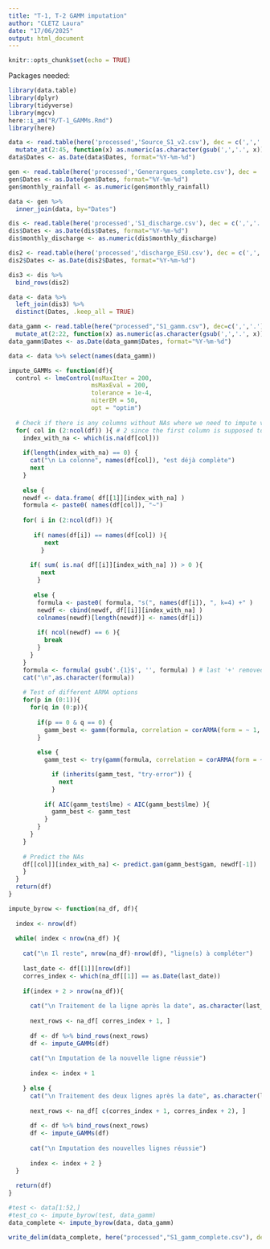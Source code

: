 ```yaml
---
title: "T-1, T-2 GAMM imputation"
author: "CLETZ Laura"
date: "17/06/2025"
output: html_document
---
```


```r
knitr::opts_chunk$set(echo = TRUE)
```

Packages needed:
```r
library(data.table)
library(dplyr)
library(tidyverse)
library(mgcv)
here::i_am("R/T-1_GAMMs.Rmd")
library(here)
```

```r
data <- read.table(here('processed','Source_S1_v2.csv'), dec = c(',','.') , sep = ";", header = TRUE) %>% 
  mutate_at(2:45, function(x) as.numeric(as.character(gsub(',','.', x))))
data$Dates <- as.Date(data$Dates, format="%Y-%m-%d")
```

```r
gen <- read.table(here('processed','Generargues_complete.csv'), dec = ',', sep = ";", header = TRUE) 
gen$Dates <- as.Date(gen$Dates, format="%Y-%m-%d")
gen$monthly_rainfall <- as.numeric(gen$monthly_rainfall)

data <- gen %>%
  inner_join(data, by="Dates")
```

```r
dis <- read.table(here('processed','S1_discharge.csv'), dec = c(',','.'), sep = ";", header = TRUE)
dis$Dates <- as.Date(dis$Dates, format="%Y-%m-%d")
dis$monthly_discharge <- as.numeric(dis$monthly_discharge)

dis2 <- read.table(here('processed','discharge_ESU.csv'), dec = c(',','.'), sep = ";", header = TRUE)
dis2$Dates <- as.Date(dis2$Dates, format="%Y-%m-%d")

dis3 <- dis %>%
  bind_rows(dis2)

data <- data %>%
  left_join(dis3) %>% 
  distinct(Dates, .keep_all = TRUE)
```
```r
data_gamm <- read.table(here("processed","S1_gamm.csv"), dec=c(',','.'), sep=';', header=T) %>% 
  mutate_at(2:22, function(x) as.numeric(as.character(gsub(',','.', x)))) #%>% 
data_gamm$Dates <- as.Date(data_gamm$Dates, format="%Y-%m-%d")

data <- data %>% select(names(data_gamm))
```

```r
impute_GAMMs <- function(df){
  control <- lmeControl(msMaxIter = 200, 
                       msMaxEval = 200,
                       tolerance = 1e-4,
                       niterEM = 50,
                       opt = "optim")
  
  # Check if there is any columns without NAs where we need to impute values
  for( col in (2:ncol(df)) ){ # 2 since the first column is supposed to be Dates
    index_with_na <- which(is.na(df[col]))
    
    if(length(index_with_na) == 0) {
      cat("\n La colonne", names(df[col]), "est déjà complète")
      next
    } 
    
    else {
    newdf <- data.frame( df[[1]][index_with_na] )
    formula <- paste0( names(df[col]), "~")
    
    for( i in (2:ncol(df)) ){
      
       if( names(df[i]) == names(df[col]) ){      
          next
         }
      
      if( sum( is.na( df[[i]][index_with_na] )) > 0 ){
         next
        }
      
       else {
        formula <- paste0( formula, "s(", names(df[i]), ", k=4) +" )
        newdf <- cbind(newdf, df[[i]][index_with_na] )
        colnames(newdf)[length(newdf)] <- names(df[i])
          
        if( ncol(newdf) == 6 ){
          break
        }
      }
    }
    formula <- formula( gsub('.{1}$', '', formula) ) # last '+' removed and conversion to class 'formula'
    cat("\n",as.character(formula))
    
    # Test of different ARMA options
    for(p in (0:1)){
      for(q in (0:p)){
        
        if(p == 0 & q == 0) {
          gamm_best <- gamm(formula, correlation = corARMA(form = ~ 1, p = 1), data = df, control = control)
        }
        
        else {
          gamm_test <- try(gamm(formula, correlation = corARMA(form = ~ 1, p = p, q = q), data = df, control = control), silent = TRUE)

            if (inherits(gamm_test, "try-error")) {
              next
            }
          
          if( AIC(gamm_test$lme) < AIC(gamm_best$lme) ){
            gamm_best <- gamm_test
          }
        }
      }
    }
    
    # Predict the NAs
    df[[col]][index_with_na] <- predict.gam(gamm_best$gam, newdf[-1])
    }
  }
  return(df)
}
```

```r
impute_byrow <- function(na_df, df){
  
  index <- nrow(df)
  
  while( index < nrow(na_df) ){
    
    cat("\n Il reste", nrow(na_df)-nrow(df), "ligne(s) à compléter")
    
    last_date <- df[[1]][nrow(df)]
    corres_index <- which(na_df[[1]] == as.Date(last_date))
    
    if(index + 2 > nrow(na_df)){
      
      cat("\n Traitement de la ligne après la date", as.character(last_date))
    
      next_rows <- na_df[ corres_index + 1, ]
    
      df <- df %>% bind_rows(next_rows)
      df <- impute_GAMMs(df)
    
      cat("\n Imputation de la nouvelle ligne réussie")
    
      index <- index + 1
      
    } else { 
      cat("\n Traitement des deux lignes après la date", as.character(last_date))
    
      next_rows <- na_df[ c(corres_index + 1, corres_index + 2), ]
    
      df <- df %>% bind_rows(next_rows)
      df <- impute_GAMMs(df)
    
      cat("\n Imputation des nouvelles lignes réussie")
      
      index <- index + 2 }
  }
  
  return(df)
}
```

```r
#test <- data[1:52,]
#test_co <- impute_byrow(test, data_gamm)
data_complete <- impute_byrow(data, data_gamm)
```

```r
write_delim(data_complete, here("processed","S1_gamm_complete.csv"), delim = ";")
```
